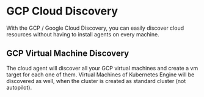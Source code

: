 # GCP Cloud Discovery

With the GCP / Google Cloud Discovery, you can easily discover cloud resources without having to install agents on every machine.

## GCP Virtual Machine Discovery
The cloud agent will discover all your GCP virtual machines and create a vm target for each one of them.
Virtual Machines of Kubernetes Engine will be discovered as well, when the cluster is created as standard cluster (not autopilot).